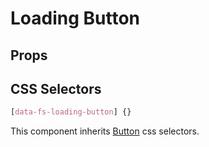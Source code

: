 
# Loading Button

<Canvas>
  <Story id="molecules-loadingbutton--loadingbutton" />
</Canvas>

## Props

<ArgsTable of={LoadingButton} />

## CSS Selectors

```css
[data-fs-loading-button] {}
```

This component inherits [Button](?path=/docs/atoms-button--button#css-selectors) css selectors.
